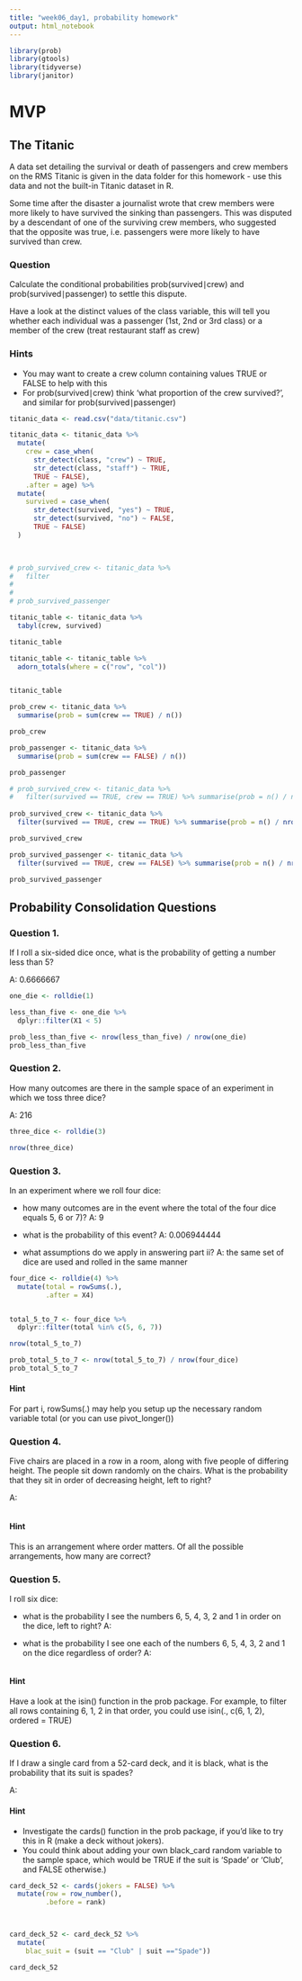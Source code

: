```yaml
---
title: "week06_day1, probability homework"
output: html_notebook
---
```


```r
library(prob)
library(gtools)
library(tidyverse)
library(janitor)
```


# MVP

## The Titanic 

A data set detailing the survival or death of passengers and crew members on the RMS Titanic is given in the data folder for this homework - use this data and not the built-in Titanic dataset in R.

Some time after the disaster a journalist wrote that crew members were more likely to have survived the sinking than passengers. This was disputed by a descendant of one of the surviving crew members, who suggested that the opposite was true, i.e. passengers were more likely to have survived than crew.

### Question

Calculate the conditional probabilities prob(survived∣crew) and prob(survived∣passenger) to settle this dispute.

Have a look at the distinct values of the class variable, this will tell you whether each individual was a passenger (1st, 2nd or 3rd class) or a member of the crew (treat restaurant staff as crew)

### Hints
* You may want to create a crew column containing values TRUE or FALSE to help with this
* For prob(survived∣crew) think ‘what proportion of the crew survived?’, and similar for prob(survived∣passenger)

```r
titanic_data <- read.csv("data/titanic.csv")

titanic_data <- titanic_data %>%
  mutate(
    crew = case_when(
      str_detect(class, "crew") ~ TRUE,
      str_detect(class, "staff") ~ TRUE,
      TRUE ~ FALSE),
    .after = age) %>% 
  mutate(
    survived = case_when(
      str_detect(survived, "yes") ~ TRUE,
      str_detect(survived, "no") ~ FALSE,
      TRUE ~ FALSE)
  )

  

# prob_survived_crew <- titanic_data %>% 
#   filter
# 
# 
# prob_survived_passenger
```

```r
titanic_table <- titanic_data %>% 
  tabyl(crew, survived)

titanic_table
```
```r
titanic_table <- titanic_table %>% 
  adorn_totals(where = c("row", "col"))


titanic_table
```
```r
prob_crew <- titanic_data %>% 
  summarise(prob = sum(crew == TRUE) / n())

prob_crew
```

```r
prob_passenger <- titanic_data %>% 
  summarise(prob = sum(crew == FALSE) / n())

prob_passenger
```


```r
# prob_survived_crew <- titanic_data %>% 
#   filter(survived == TRUE, crew == TRUE) %>% summarise(prob = n() / nrow(titanic_data))
   
prob_survived_crew <- titanic_data %>% 
  filter(survived == TRUE, crew == TRUE) %>% summarise(prob = n() / nrow(titanic_data))

prob_survived_crew
```

```r
prob_survived_passenger <- titanic_data %>% 
  filter(survived == TRUE, crew == FALSE) %>% summarise(prob = n() / nrow(titanic_data))

prob_survived_passenger
```


## Probability Consolidation Questions

### Question 1.
If I roll a six-sided dice once, what is the probability of getting a number less than 5?

A: 0.6666667

```r
one_die <- rolldie(1)

less_than_five <- one_die %>% 
  dplyr::filter(X1 < 5)

prob_less_than_five <- nrow(less_than_five) / nrow(one_die)
prob_less_than_five
```

### Question 2.
How many outcomes are there in the sample space of an experiment in which we toss three dice?

A: 216
```r
three_dice <- rolldie(3)

nrow(three_dice)
```


### Question 3.
In an experiment where we roll four dice:

* how many outcomes are in the event where the total of the four dice equals 5, 6 or 7)?
A: 9

* what is the probability of this event?
A: 0.006944444

* what assumptions do we apply in answering part ii?
A: the same set of dice are used and rolled in the same manner

```r
four_dice <- rolldie(4) %>% 
  mutate(total = rowSums(.),
         .after = X4)


total_5_to_7 <- four_dice %>% 
  dplyr::filter(total %in% c(5, 6, 7))

nrow(total_5_to_7)

prob_total_5_to_7 <- nrow(total_5_to_7) / nrow(four_dice)
prob_total_5_to_7
```


#### Hint
For part i, rowSums(.) may help you setup up the necessary random variable total (or you can use pivot_longer())


### Question 4.
Five chairs are placed in a row in a room, along with five people of differing height. The people sit down randomly on the chairs. What is the probability that they sit in order of decreasing height, left to right?

A:

```r

```


#### Hint
This is an arrangement where order matters. Of all the possible arrangements, how many are correct?


### Question 5.
I roll six dice:

* what is the probability I see the numbers 6, 5, 4, 3, 2 and 1 in order on the dice, left to right?
A:

* what is the probability I see one each of the numbers 6, 5, 4, 3, 2 and 1 on the dice regardless of order?
A:

```r

```


#### Hint
Have a look at the isin() function in the prob package. For example, to filter all rows containing 6, 1, 2 in that order, you could use isin(., c(6, 1, 2), ordered = TRUE)



### Question 6.
If I draw a single card from a 52-card deck, and it is black, what is the probability that its suit is spades?

A:

#### Hint
* Investigate the cards() function in the prob package, if you’d like to try this in R (make a deck without jokers).
* You could think about adding your own black_card random variable to the sample space, which would be TRUE if the suit is ‘Spade’ or ‘Club’, and FALSE otherwise.)

```r
card_deck_52 <- cards(jokers = FALSE) %>% 
  mutate(row = row_number(),
         .before = rank)



card_deck_52 <- card_deck_52 %>% 
  mutate(
    blac_suit = (suit == "Club" | suit =="Spade"))

card_deck_52
```


